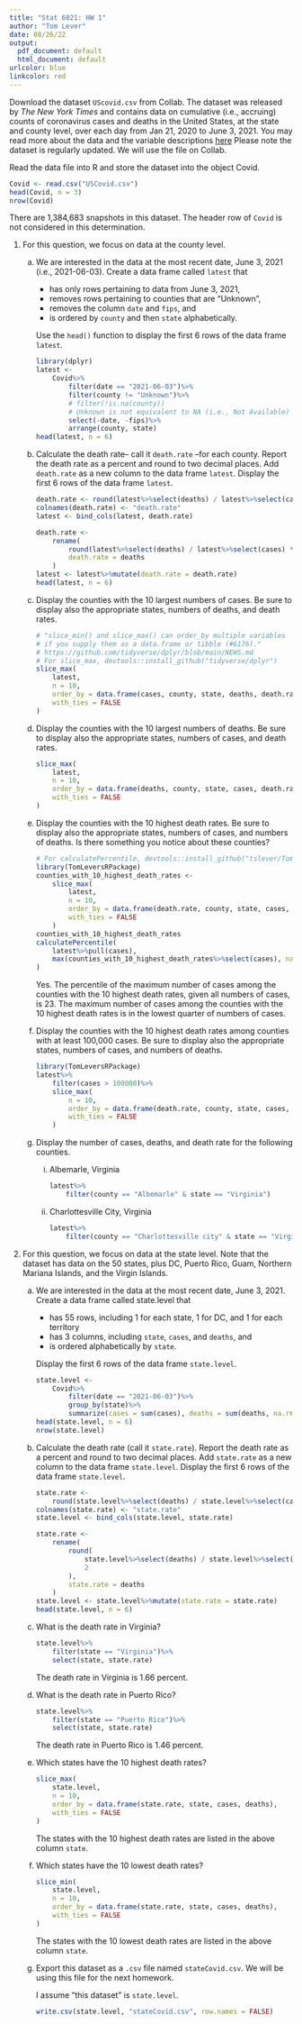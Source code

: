```yaml
---
title: "Stat 6021: HW 1"
author: "Tom Lever"
date: 08/26/22
output:
  pdf_document: default
  html_document: default
urlcolor: blue
linkcolor: red
---
```


Download the dataset `UScovid.csv` from Collab. The dataset was released by *The New York Times* and contains data on cumulative (i.e., accruing) counts of coronavirus cases and deaths in the United States, at the state and county level, over each day from Jan 21, 2020 to June 3, 2021. You may read more about the data and the variable descriptions [here](https://www.kaggle.com/datasets/fireballbyedimyrnmom/us-counties-covid-19-dataset "US counties COVID 19 dataset") Please note the dataset is regularly updated. We will use the file on Collab.

Read the data file into R and store the dataset into the object Covid.

```r
Covid <- read.csv("USCovid.csv")
head(Covid, n = 3)
nrow(Covid)
```

There are 1,384,683 snapshots in this dataset. The header row of `Covid` is not considered in this determination.

1. For this question, we focus on data at the county level.

    (a) We are interested in the data at the most recent date, June 3, 2021 (i.e., 2021-06-03). Create a data frame called `latest` that
    
        * has only rows pertaining to data from June 3, 2021,
        * removes rows pertaining to counties that are "Unknown",
        * removes the column `date` and `fips`, and
        * is ordered by `county` and then `state` alphabetically.
        
        Use the `head()` function to display the first 6 rows of the data frame `latest`.
        
        ```r
        library(dplyr)    
        latest <-
            Covid%>%
                filter(date == "2021-06-03")%>%
                filter(county != "Unknown")%>%
                # filter(!is.na(county))
                # Unknown is not equivalent to NA (i.e., Not Available)
                select(-date, -fips)%>%
                arrange(county, state)
        head(latest, n = 6)
        ```
    
    (b) Calculate the death rate-- call it `death.rate` --for each county. Report the death rate as a percent and round to two decimal places. Add `death.rate` as a new column to the data frame `latest`. Display the first 6 rows of the data frame `latest`.
    
        ```r
        death.rate <- round(latest%>%select(deaths) / latest%>%select(cases) * 100, 2)
        colnames(death.rate) <- "death.rate"
        latest <- bind_cols(latest, death.rate)

        death.rate <-
            rename(
                round(latest%>%select(deaths) / latest%>%select(cases) * 100, 2),
                death.rate = deaths
            )
        latest <- latest%>%mutate(death.rate = death.rate)
        head(latest, n = 6)
        ```
    
    (c) Display the counties with the 10 largest numbers of cases. Be sure to display also the appropriate states, numbers of deaths, and death rates.
    
        ```r
        # "slice_min() and slice_max() can order_by multiple variables
        # if you supply them as a data.frame or tibble (#6176)."
        # https://github.com/tidyverse/dplyr/blob/main/NEWS.md
        # For slice_max, devtools::install_github("tidyverse/dplyr")
        slice_max(
            latest,
            n = 10,
            order_by = data.frame(cases, county, state, deaths, death.rate),
            with_ties = FALSE
        )
        ```
    
    (d) Display the counties with the 10 largest numbers of deaths. Be sure to display also the appropriate states, numbers of cases, and death rates.
    
        ```r
        slice_max(
            latest,
            n = 10,
            order_by = data.frame(deaths, county, state, cases, death.rate),
            with_ties = FALSE
        )
        ```
    
    (e) Display the counties with the 10 highest death rates. Be sure to display also the appropriate states, numbers of cases, and numbers of deaths. Is there something you notice about these counties?
    
        ```r
        # For calculatePercentile, devtools::install_github("tslever/Tom_Levers_Git_Repository/TomLeversRPackage")
        library(TomLeversRPackage)
        counties_with_10_highest_death_rates <-
            slice_max(
                latest,
                n = 10,
                order_by = data.frame(death.rate, county, state, cases, deaths),
                with_ties = FALSE
            )
        counties_with_10_highest_death_rates
        calculatePercentile(
            latest%>%pull(cases),
            max(counties_with_10_highest_death_rates%>%select(cases), na.rm = TRUE)
        )
        ```
        
        Yes.
        The percentile of the maximum number of cases among the counties with the 10 highest death rates, given all numbers of cases, is 23.
        The maximum number of cases among the counties with the 10 highest death rates is in the lowest quarter of numbers of cases.
        
    (f) Display the counties with the 10 highest death rates among counties with at least 100,000 cases. Be sure to display also the appropriate states, numbers of cases, and numbers of deaths.
    
        ```r
        library(TomLeversRPackage)
        latest%>%
            filter(cases > 100000)%>%
            slice_max(
                n = 10,
                order_by = data.frame(death.rate, county, state, cases, deaths),
                with_ties = FALSE
            )
        ```

    (g) Display the number of cases, deaths, and death rate for the following counties.
    
        i. Albemarle, Virginia
    
            ```r
            latest%>%
                filter(county == "Albemarle" & state == "Virginia")
            ```
    
        ii. Charlottesville City, Virginia
        
            ```r
            latest%>%
                filter(county == "Charlottesville city" & state == "Virginia")
            ```
            
2. For this question, we focus on data at the state level. Note that the dataset has data on the 50 states, plus DC, Puerto Rico, Guam, Northern Mariana Islands, and the Virgin Islands.

    (a) We are interested in the data at the most recent date, June 3, 2021. Create a data frame called state.level that
    
        * has 55 rows, including 1 for each state, 1 for DC, and 1 for each territory
        * has 3 columns, including `state`, `cases`, and `deaths`, and
        * is ordered alphabetically by `state`.
        
        Display the first 6 rows of the data frame `state.level`.
        
        ```r
        state.level <-
            Covid%>%
                filter(date == "2021-06-03")%>%
                group_by(state)%>%
                summarize(cases = sum(cases), deaths = sum(deaths, na.rm = TRUE))
        head(state.level, n = 6)
        nrow(state.level)
        ```
        
    (b) Calculate the death rate (call it `state.rate`). Report the death rate as a percent and round to two decimal places. Add `state.rate` as a new column to the data frame `state.level`. Display the first 6 rows of the data frame `state.level`.
    
        ```r
        state.rate <-
            round(state.level%>%select(deaths) / state.level%>%select(cases) * 100, 2)
        colnames(state.rate) <- "state.rate"
        state.level <- bind_cols(state.level, state.rate)

        state.rate <-
            rename(
                round(
                    state.level%>%select(deaths) / state.level%>%select(cases) * 100,
                    2
                ),
                state.rate = deaths
            )
        state.level <- state.level%>%mutate(state.rate = state.rate)
        head(state.level, n = 6)
        ```
        
    (c) What is the death rate in Virginia?
    
        ```r
        state.level%>%
            filter(state == "Virginia")%>%
            select(state, state.rate)
        ```
        
        The death rate in Virginia is 1.66 percent.
        
    (d) What is the death rate in Puerto Rico?
    
        ```r
        state.level%>%
            filter(state == "Puerto Rico")%>%
            select(state, state.rate)
        ```
        
        The death rate in Puerto Rico is 1.46 percent.
        
    (e) Which states have the 10 highest death rates?
    
        ```r
        slice_max(
            state.level,
            n = 10,
            order_by = data.frame(state.rate, state, cases, deaths),
            with_ties = FALSE
        )
        ```
        
        The states with the 10 highest death rates are listed in the above column `state`.
        
    (f) Which states have the 10 lowest death rates?
    
        ```r
        slice_min(
            state.level,
            n = 10,
            order_by = data.frame(state.rate, state, cases, deaths),
            with_ties = FALSE
        )
        ```
        
        The states with the 10 lowest death rates are listed in the above column `state`.
        
    (g) Export this dataset as a `.csv` file named `stateCovid.csv`. We will be using this file for the next homework.
    
        I assume "this dataset" is `state.level`.
    
        ```r
        write.csv(state.level, "stateCovid.csv", row.names = FALSE)
        ```